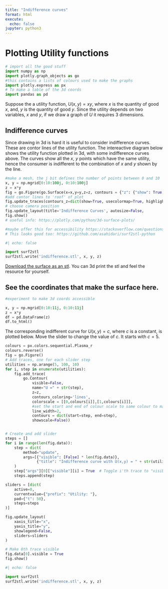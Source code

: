 ```yaml
---
title: "Indifference curves"
format: html
execute:
  echo: false
jupyter: python3
---
```


# Plotting Utility functions

```python
# import all the good stuff
import numpy as np
import plotly.graph_objects as go
#this contains a lists of colours used to make the graphs
import plotly.express as px
# To make a table of the 3d coords
import pandas as pd
```

Suppose the a utility function, $U(x,y)=xy$, where $x$ is the quantity of good $x$, and, $y$ is the quantity of good $y$. Since the utility depends on two variables, $x$ and $y$, if we draw a graph of $U$ it requires $3$ dimensions. 

## Indifference curves

Since drawing in 3d is hard it is useful to consider indifference curves. These are contor lines of the utility function. The intereactive diagram below shows the utility function plotted in 3d, with some indifference curves above. The curves show all the $x$, $y$ points which have the same utility, hence the consumer is indifferent to the combination of $x$ and $y$ shown by the line.  

```python
#make a mesh, the j bit defines the number of points between 0 and 10
x, y = np.mgrid[0:10:100j, 0:10:100j]
z = x*y
fig = go.Figure(go.Surface(x=x,y=y,z=z, contours = {"z": {"show": True, "start": 5, "end": 100, "size": 10}}))
#add contor lines to 'roof' of plot
fig.update_traces(contours_z=dict(show=True, usecolormap=True, highlightcolor="limegreen", project_z=True))
# choose camera position
fig.update_layout(title='Indifference Curves', autosize=False,               scene_camera_eye=dict(x=-1.5, y=-1.5, z=-0.64), width=600, height=500)
fig.show()
# useful info: https://plotly.com/python/3d-surface-plots/

#maybe offer this for accessibility https://stackoverflow.com/questions/56545819/is-there-a-way-to-export-an-stl-file-from-a-matplotlib-surface-plot
# This looks good too: https://github.com/asahidari/surf2stl-python
```
```python
#| echo: false

import surf2stl 
surf2stl.write('indifference.stl', x, y, z)
```

[Download the surface as an stl](indifference.stl). You can 3d print the stl and feel the resource for yourself.

:::{.callout-tip collapse="true"}
## See the coordinates that make the surface here.

```python
#experiment to make 3d coords accessible

x, y = np.mgrid[0:10:11j, 0:10:11j]
z = x*y
df = pd.DataFrame(z)
df.to_html()
```
:::

The corresponding indifferent curve for $U(x,y)= c$, where $c$ is a constant, is plotted below. Move the slider to change the value of $c$. It starts with $c=5$.

```python
colours = px.colors.sequential.Plasma_r
colours.reverse()
fig = go.Figure()
# Add traces, one for each slider step
utilities = np.arange(5, 100, 10)
for i, step in enumerate(utilities):
    fig.add_trace(
        go.Contour(
            visible=False,
            name="U =" + str(step),
            z=z,
            contours_coloring='lines',
            colorscale = [[0,colours[i]],[1,colours[i]]],
            #set the start and end of colour scale to same colour to match the 3d graph
            line_width=2,
            contours = dict(start=step, end=step), 
            showscale=False))


# Create and add slider
steps = []
for i in range(len(fig.data)):
    step = dict(
        method="update",
        args=[{"visible": [False] * len(fig.data)},
              {"title": "Indifference curve with U(x,y) = " + str(utilities[i])}],  # layout attribute
    )
    step["args"][0]["visible"][i] = True  # Toggle i'th trace to "visible"
    steps.append(step)

sliders = [dict(
    active=0,
    currentvalue={"prefix": "Utility: "},
    pad={"t": 50},
    steps=steps
)]

fig.update_layout(
    xaxis_title="x",
    yaxis_title="y",
    showlegend=False,
    sliders=sliders
)

# Make 0th trace visible
fig.data[0].visible = True
fig.show()

```

```python
#| echo: false

import surf2stl 
surf2stl.write('indifference.stl', x, y, z)
```